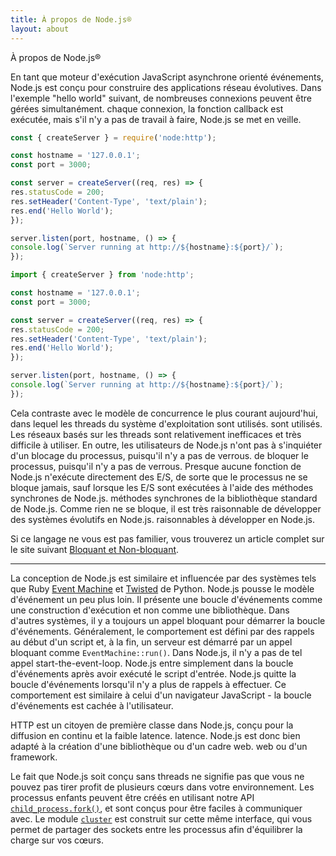 ```yaml
---
title: À propos de Node.js®
layout: about
---
```


À propos de Node.js®

En tant que moteur d'exécution JavaScript asynchrone orienté événements, Node.js est conçu pour construire des applications réseau évolutives. Dans l'exemple "hello world" suivant, de nombreuses connexions peuvent être gérées simultanément.
chaque connexion, la fonction callback est exécutée, mais s'il n'y a pas de travail à faire, Node.js se met en veille.

```cjs
const { createServer } = require('node:http');

const hostname = '127.0.0.1';
const port = 3000;

const server = createServer((req, res) => {
res.statusCode = 200;
res.setHeader('Content-Type', 'text/plain');
res.end('Hello World');
});

server.listen(port, hostname, () => {
console.log(`Server running at http://${hostname}:${port}/`);
});
```

```mjs
import { createServer } from 'node:http';

const hostname = '127.0.0.1';
const port = 3000;

const server = createServer((req, res) => {
res.statusCode = 200;
res.setHeader('Content-Type', 'text/plain');
res.end('Hello World');
});

server.listen(port, hostname, () => {
console.log(`Server running at http://${hostname}:${port}/`);
});
```

Cela contraste avec le modèle de concurrence le plus courant aujourd'hui, dans lequel les threads du système d'exploitation sont utilisés.
sont utilisés. Les réseaux basés sur les threads sont relativement inefficaces et très
difficile à utiliser. En outre, les utilisateurs de Node.js n'ont pas à s'inquiéter d'un blocage du processus, puisqu'il n'y a pas de verrous.
de bloquer le processus, puisqu'il n'y a pas de verrous. Presque aucune fonction de
Node.js n'exécute directement des E/S, de sorte que le processus ne se bloque jamais, sauf lorsque les E/S sont exécutées à l'aide des méthodes synchrones de Node.js.
méthodes synchrones de la bibliothèque standard de Node.js. Comme rien ne se bloque, il est très raisonnable de développer des systèmes évolutifs en Node.js.
raisonnables à développer en Node.js.

Si ce langage ne vous est pas familier, vous trouverez un article complet sur le site suivant
[Bloquant et Non-bloquant](/learn/asynchronous-work/overview-of-blocking-vs-non-blocking).

---

La conception de Node.js est similaire et influencée par des systèmes tels que Ruby [Event Machine](https://github.com/eventmachine/eventmachine) et [Twisted](https://twisted.org/) de Python.
Node.js pousse le modèle d'événement un peu plus loin.
Il présente une boucle d'événements comme une construction d'exécution et non comme une bibliothèque. Dans d'autres systèmes,
il y a toujours un appel bloquant pour démarrer la boucle d'événements.
Généralement, le comportement est défini par des rappels au début d'un script et, à la fin, un serveur est démarré par un appel bloquant comme `EventMachine::run()`.
Dans Node.js, il n'y a pas de tel appel start-the-event-loop. Node.js entre simplement dans la boucle d'événements après avoir exécuté le script d'entrée. Node.js
quitte la boucle d'événements lorsqu'il n'y a plus de rappels à effectuer. Ce comportement
est similaire à celui d'un navigateur JavaScript - la boucle d'événements est cachée à l'utilisateur.

HTTP est un citoyen de première classe dans Node.js, conçu pour la diffusion en continu et la faible latence.
latence. Node.js est donc bien adapté à la création d'une bibliothèque ou d'un cadre web.
web ou d'un framework.

Le fait que Node.js soit conçu sans threads ne signifie pas que vous ne pouvez pas tirer
profit de plusieurs cœurs dans votre environnement. Les processus enfants peuvent être créés en utilisant notre API [`child_process.fork()`](https://nodejs.org/api/child_process.html), et sont conçus pour être faciles à
communiquer avec. Le module [`cluster`](https://nodejs.org/api/cluster.html) est construit sur cette même interface,
qui vous permet de partager des sockets entre les processus afin d'équilibrer la charge
sur vos cœurs.
